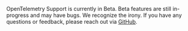 <Note>

OpenTelemetry Support is currently in Beta. Beta features are still in-progress and may have bugs. We recognize the irony. If you have any questions or feedback, please reach out via [GitHub](https://github.com/getsentry/sentry/discussions/40712).

</Note>
